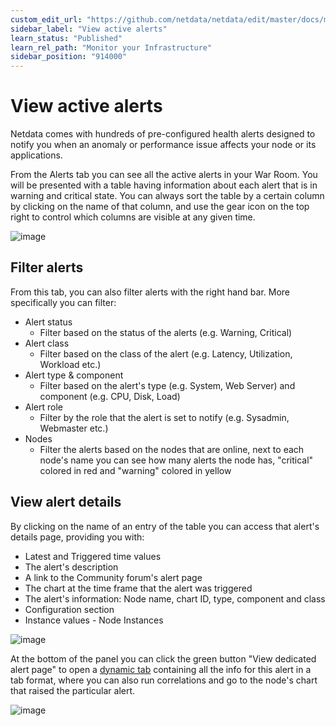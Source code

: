 ```yaml
---
custom_edit_url: "https://github.com/netdata/netdata/edit/master/docs/monitor/view-active-alarms.md"
sidebar_label: "View active alerts"
learn_status: "Published"
learn_rel_path: "Monitor your Infrastructure"
sidebar_position: "914000"
---
```

# View active alerts

Netdata comes with hundreds of pre-configured health alerts designed to notify you when an anomaly or performance issue affects your node or its applications.

From the Alerts tab you can see all the active alerts in your War Room. You will be presented with a table having information about each alert that is in warning and critical state.
You can always sort the table by a certain column by clicking on the name of that column, and use the gear icon on the top right to control which columns are visible at any given time.

![image](https://user-images.githubusercontent.com/70198089/226340574-7e138dc7-5eab-4c47-a4a9-5f2640e38643.png)

## Filter alerts

From this tab, you can also filter alerts with the right hand bar. More specifically you can filter:

- Alert status
  - Filter based on the status of the alerts (e.g. Warning, Critical)
- Alert class
  - Filter based on the class of the alert (e.g. Latency, Utilization, Workload etc.)
- Alert type & component
  - Filter based on the alert's type (e.g. System, Web Server) and component (e.g. CPU, Disk, Load)
- Alert role
  - Filter by the role that the alert is set to notify (e.g. Sysadmin, Webmaster etc.)
- Nodes
  - Filter the alerts based on the nodes that are online, next to each node's name you can see how many alerts the node has, "critical" colored in red and "warning" colored in yellow

## View alert details

By clicking on the name of an entry of the table you can access that alert's details page, providing you with:

- Latest and Triggered time values
- The alert's description
- A link to the Community forum's alert page
- The chart at the time frame that the alert was triggered
- The alert's information: Node name, chart ID, type, component and class
- Configuration section
- Instance values - Node Instances

![image](https://user-images.githubusercontent.com/70198089/226339928-bae60140-0293-42cf-9713-ac4901708aba.png)

At the bottom of the panel you can click the green button "View dedicated alert page" to open a [dynamic tab](/docs/architecture/the-role-of-netdata-cloud#dynamic-tabs) containing all the info for this alert in a tab format, where you can also run correlations and go to the node's chart that raised the particular alert.

![image](https://user-images.githubusercontent.com/70198089/226339794-61896c35-0b93-4ac9-92aa-07116fe63784.png)

<!-- 
## Local Netdata Agent dashboard

Find the alarms icon ![Alarms
icon](https://raw.githubusercontent.com/netdata/netdata-ui/98e31799c1ec0983f433537ff16d2ac2b0d994aa/src/components/icon/assets/alarm.svg)
in the top navigation to bring up a modal that shows currently raised alarms, all running alarms, and the alarms log.
Here is an example of a raised `system.cpu` alarm, followed by the full list and alarm log:

![Animated GIF of looking at raised alarms and the alarm
log](https://user-images.githubusercontent.com/1153921/80842482-8c289500-8bb6-11ea-9791-600cfdbe82ce.gif)

And a static screenshot of the raised CPU alarm: 

![Screenshot of a raised system CPU
alarm](https://user-images.githubusercontent.com/1153921/80842330-2dfbb200-8bb6-11ea-8147-3cd366eb0f37.png)

The alarm itself is named **system - cpu**, and its context is `system.cpu`. Beneath that is an auto-updating badge that
shows the latest value of the chart that triggered the alarm.

With the three icons beneath that and the **role** designation, you can:

1.  Scroll to the chart associated with this raised alarm.
2.  Copy a link to the badge to your clipboard.
3.  Copy the code to embed the badge onto another web page using an `<embed>` element.

The table on the right-hand side displays information about the health entity that triggered the alarm, which you can
use as a reference to [configure alarms](/docs/alerting/health-configuration-reference).
 -->
